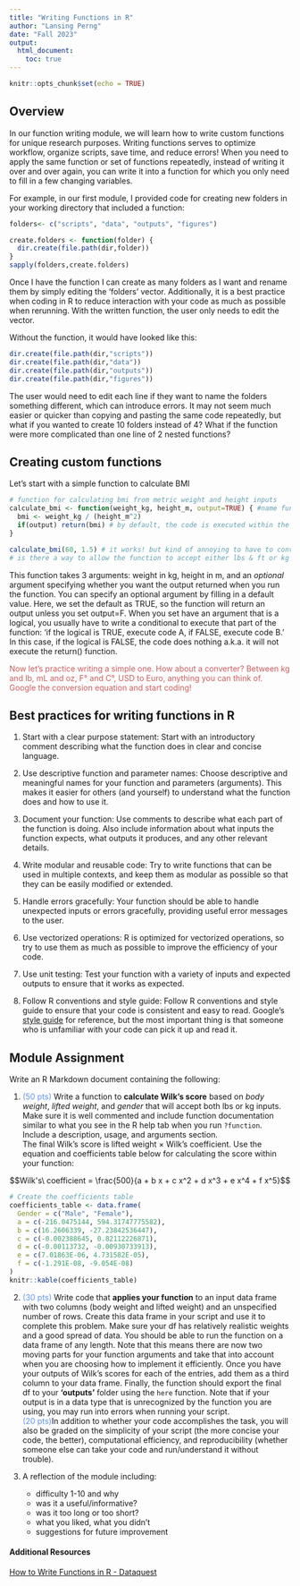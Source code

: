 ```yaml
---
title: "Writing Functions in R"
author: "Lansing Perng"
date: "Fall 2023"
output: 
  html_document:
    toc: true
---
```


```r
knitr::opts_chunk$set(echo = TRUE)
```

## Overview

In our function writing module, we will learn how to write custom functions for unique research purposes. Writing functions serves to optimize workflow, organize scripts, save time, and reduce errors! When you need to apply the same function or set of functions repeatedly, instead of writing it over and over again, you can write it into a function for which you only need to fill in a few changing variables.

For example, in our first module, I provided code for creating new folders in your working directory that included a function:

```r
folders<- c("scripts", "data", "outputs", "figures")

create.folders <- function(folder) {
  dir.create(file.path(dir,folder))
}
sapply(folders,create.folders)
```

Once I have the function I can create as many folders as I want and rename them by simply editing the 'folders' vector. Additionally, it is a best practice when coding in R to reduce interaction with your code as much as possible when rerunning. With the written function, the user only needs to edit the vector.

Without the function, it would have looked like this:

```r

dir.create(file.path(dir,"scripts"))
dir.create(file.path(dir,"data"))
dir.create(file.path(dir,"outputs"))
dir.create(file.path(dir,"figures"))
```

The user would need to edit each line if they want to name the folders something different, which can introduce errors. It may not seem much easier or quicker than copying and pasting the same code repeatedly, but what if you wanted to create 10 folders instead of 4? What if the function were more complicated than one line of 2 nested functions?

## Creating custom functions

Let's start with a simple function to calculate BMI


```r
# function for calculating bmi from metric weight and height inputs
calculate_bmi <- function(weight_kg, height_m, output=TRUE) { #name function and specify arguments
  bmi <- weight_kg / (height_m^2) 
  if(output) return(bmi) # by default, the code is executed within the function, but does not produce output outside of the function unless you specifically tell it to
}

calculate_bmi(60, 1.5) # it works! but kind of annoying to have to convert to metric
# is there a way to allow the function to accept either lbs & ft or kg an m?
```

This function takes 3 arguments: weight in kg, height in m, and an *optional* argument specifying whether you want the output returned when you run the function. You can specify an optional argument by filling in a default value. Here, we set the default as TRUE, so the function will return an output unless you set output=F. When you set have an argument that is a logical, you usually have to write a conditional to execute that part of the function: 'if the logical is TRUE, execute code A, if FALSE, execute code B.' In this case, if the logical is FALSE, the code does nothing a.k.a. it will not execute the return() function.


<span style="color: indianred">Now let's practice writing a simple one. How about a converter? Between kg and lb, mL and oz, F&deg; and C&deg;, USD to Euro, anything you can think of. Google the conversion equation and start coding!</span>


## Best practices for writing functions in R

1. Start with a clear purpose statement: Start with an introductory comment describing what the function does in clear and concise language.

2. Use descriptive function and parameter names: Choose descriptive and meaningful names for your function and parameters (arguments). This makes it easier for others (and yourself) to understand what the function does and how to use it.

3. Document your function: Use comments to describe what each part of the function is doing. Also include information about what inputs the function expects, what outputs it produces, and any other relevant details.

4. Write modular and reusable code: Try to write functions that can be used in multiple contexts, and keep them as modular as possible so that they can be easily modified or extended.

5. Handle errors gracefully: Your function should be able to handle unexpected inputs or errors gracefully, providing useful error messages to the user.

6. Use vectorized operations: R is optimized for vectorized operations, so try to use them as much as possible to improve the efficiency of your code.

7. Use unit testing: Test your function with a variety of inputs and expected outputs to ensure that it works as expected.

8. Follow R conventions and style guide: Follow R conventions and style guide to ensure that your code is consistent and easy to read. Google's [style guide](https://web.stanford.edu/class/cs109l/unrestricted/resources/google-style.html) for reference, but the most important thing is that someone who is unfamiliar with your code can pick it up and read it.

## Module Assignment

Write an R Markdown document containing the following:

1. <span style="color: cornflowerblue">(50 pts)</span> Write a function to **calculate Wilk's score** based on *body weight*, *lifted weight*, and *gender* that will accept both lbs or kg inputs. Make sure it is well commented and include function documentation similar to what you see in the R help tab when you run `?function`. Include a description, usage, and arguments section. <br>The final Wilk's score is lifted weight &times; Wilk's coefficient. Use the equation and coefficients table below for calculating the score within your function:

 $$Wilk's\ coefficient = \frac{500}{a + b  x + c x^2 + d  x^3 + e  x^4 + f  x^5}$$
```r
# Create the coefficients table
coefficients_table <- data.frame(
  Gender = c("Male", "Female"),
  a = c(-216.0475144, 594.31747775582),
  b = c(16.2606339, -27.23842536447),
  c = c(-0.002388645, 0.82112226871),
  d = c(-0.00113732, -0.00930733913),
  e = c(7.01863E-06, 4.731582E-05),
  f = c(-1.291E-08, -9.054E-08)
)
knitr::kable(coefficients_table)
```
2. <span style="color: cornflowerblue">(30 pts)</span> Write code that **applies your function** to an input data frame with two columns (body weight and lifted weight) and an unspecified number of rows. Create this data frame in your script and use it to complete this problem. Make sure your df has relatively realistic weights and a good spread of data. You should be able to run the function on a data frame of any length. Note that this means there are now two moving parts for your function arguments and take that into account when you are choosing how to implement it efficiently. Once you have your outputs of Wilk's scores for each of the entries, add them as a third column to your data frame. Finally, the function should export the final df to your **'outputs'** folder using the `here` function. Note that if your output is in a data type that is unrecognized by the function you are using, you may run into errors when running your script. <br><span style="color: cornflowerblue">(20 pts)</span>In addition to whether your code accomplishes the task, you will also be graded on the simplicity of your script (the more concise your code, the better), computational efficiency, and reproducibility (whether someone else can take your code and run/understand it without trouble). 

3. A reflection of the module including:
    - difficulty 1-10 and why 
    - was it a useful/informative?
    - was it too long or too short? 
    - what you liked, what you didn't
    - suggestions for future improvement
<br>

#### Additional Resources

[How to Write Functions in R - Dataquest](https://www.dataquest.io/blog/write-functions-in-r/)

